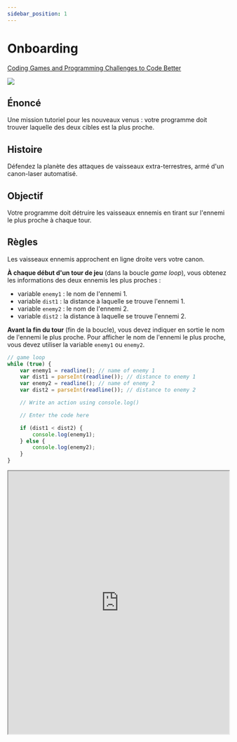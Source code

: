 ```yaml
---
sidebar_position: 1
---
```


# Onboarding

[Coding Games and Programming Challenges to Code Better](https://www.codingame.com/ide/puzzle/onboarding)

![](../images/043_onboarding_ld-compressor.jpg)


## Énoncé

Une mission tutoriel pour les nouveaux venus : votre programme doit trouver laquelle des deux cibles est la plus proche.

## Histoire

Défendez la planète des attaques de vaisseaux extra-terrestres, armé d'un canon-laser automatisé.

## Objectif

Votre programme doit détruire les vaisseaux ennemis en tirant sur l'ennemi le plus proche à chaque tour.

## Règles

Les vaisseaux ennemis approchent en ligne droite vers votre canon.
  
**À chaque début d'un tour de jeu** (dans la boucle _game loop_), vous obtenez les informations des deux ennemis les plus proches :
- variable `enemy1` : le nom de l'ennemi 1.
- variable `dist1` : la distance à laquelle se trouve l'ennemi 1.
- variable `enemy2` : le nom de l'ennemi 2.
- variable `dist2` : la distance à laquelle se trouve l'ennemi 2.

**Avant la fin du tour** (fin de la boucle), vous devez indiquer en sortie le nom de l'ennemi le plus proche. Pour afficher le nom de
l'ennemi le plus proche, vous devez utiliser la variable `enemy1` ou `enemy2`.

```javascript
// game loop
while (true) {
    var enemy1 = readline(); // name of enemy 1
    var dist1 = parseInt(readline()); // distance to enemy 1
    var enemy2 = readline(); // name of enemy 2
    var dist2 = parseInt(readline()); // distance to enemy 2

    // Write an action using console.log()

    // Enter the code here

    if (dist1 < dist2) {
        console.log(enemy1);
    } else {
        console.log(enemy2);
    }
}
```


<iframe width="100%" height="600px" src="https://www.codingame.com/replay/602048176"></iframe>